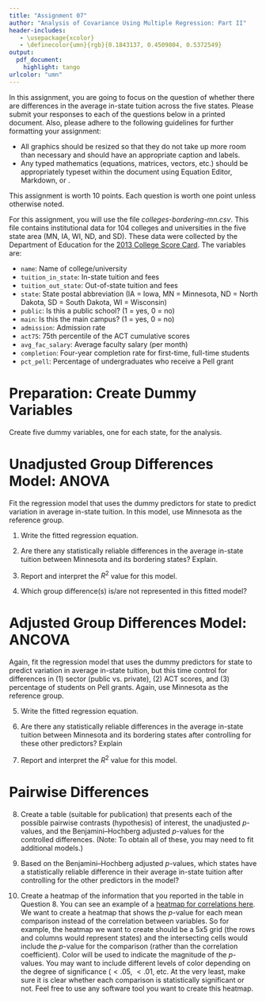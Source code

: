 ```yaml
---
title: "Assignment 07"
author: "Analysis of Covariance Using Multiple Regression: Part II"
header-includes:
   - \usepackage{xcolor}
   - \definecolor{umn}{rgb}{0.1843137, 0.4509804, 0.5372549}
output: 
  pdf_document:
    highlight: tango
urlcolor: "umn"
---
```


In this assignment, you are going to focus on the question of whether there are differences in the average in-state tuition across the five states. Please submit your responses to each of the questions below in a printed document. Also, please adhere to the following guidelines for further formatting your assignment: 

- All graphics should be resized so that they do not take up more room than necessary and should have an appropriate caption and labels. 
- Any typed mathematics (equations, matrices, vectors, etc.) should be appropriately typeset within the document using Equation Editor, Markdown, or \LaTeX. 

This assignment is worth 10 points. Each question is worth one point unless otherwise noted. 

\rule{0.5\linewidth}{\linethickness}

For this assignment, you will use the file *colleges-bordering-mn.csv*. This file contains institutional data for 104 colleges and universities in the five state area (MN, IA, WI, ND, and SD). These data were collected by the Department of Education for the [2013 College Score Card](https://collegescorecard.ed.gov/). The variables are:

- `name`: Name of college/university
- `tuition_in_state`: In-state tuition and fees
- `tuition_out_state`: Out-of-state tuition and fees
- `state`: State postal abbreviation (IA = Iowa, MN = Minnesota, ND = North Dakota, SD = South Dakota, WI = Wisconsin)
- `public`: Is this a public school? (1 = yes, 0 = no)
- `main`: Is this the main campus? (1 = yes, 0 = no)
- `admission`: Admission rate
- `act75`: 75th percentile of the ACT cumulative scores
- `avg_fac_salary`: Average faculty salary (per month)
- `completion`: Four-year completion rate for first-time, full-time students
- `pct_pell`: Percentage of undergraduates who receive a Pell grant

\rule{0.5\linewidth}{\linethickness}


# Preparation: Create Dummy Variables

Create five dummy variables, one for each state, for the analysis.


\pagebreak

# Unadjusted Group Differences Model: ANOVA

Fit the regression model that uses the dummy predictors for state to predict variation in average in-state tuition. In this model, use Minnesota as the reference group.

1. Write the fitted regression equation.

2. Are there any statistically reliable differences in the average in-state tuition between Minnesota and its bordering states? Explain.

3. Report and interpret the $R^2$ value for this model.

4. Which group difference(s) is/are not represented in this fitted model?

# Adjusted Group Differences Model: ANCOVA

Again, fit the regression model that uses the dummy predictors for state to predict variation in average in-state tuition, but this time control for differences in (1) sector (public vs. private), (2) ACT scores, and (3) percentage of students on Pell grants. Again, use Minnesota as the reference group.

5. Write the fitted regression equation.

6. Are there any statistically reliable differences in the average in-state tuition between Minnesota and its bordering states after controlling for these other predictors? Explain

7. Report and interpret the $R^2$ value for this model.

# Pairwise Differences

8. Create a table (suitable for publication) that presents each of the possible pairwise contrasts (hypothesis) of interest, the unadjusted _p_-values, and the Benjamini--Hochberg adjusted _p_-values for the controlled differences. (Note: To obtain all of these, you may need to fit additional models.)

9. Based on the Benjamini--Hochberg adjusted _p_-values, which states have a statistically reliable difference in their average in-state tuition after controlling for the other predictors in the model?

10. Create a heatmap of the information that you reported in the table in Question 8. You can see an example of a [heatmap for correlations here](https://developer.ibm.com/predictiveanalytics/wp-content/uploads/sites/48/2011/12/heatmap_corr1.png). We want to create a heatmap that shows the *p*-value for each mean comparison instead of the correlation between variables. So for example, the heatmap we want to create should be a 5x5 grid (the rows and columns would represent states) and the intersecting cells would include the *p*-value for the comparison (rather than the correlation coefficient). Color will be used to indicate the magnitude of the *p*-values. You may want to include different levels of color depending on the degree of significance ($<.05$, $<.01$, etc. At the very least, make sure it is clear whether each comparison is statistically significant or not. Feel free to use any software tool you want to create this heatmap.
